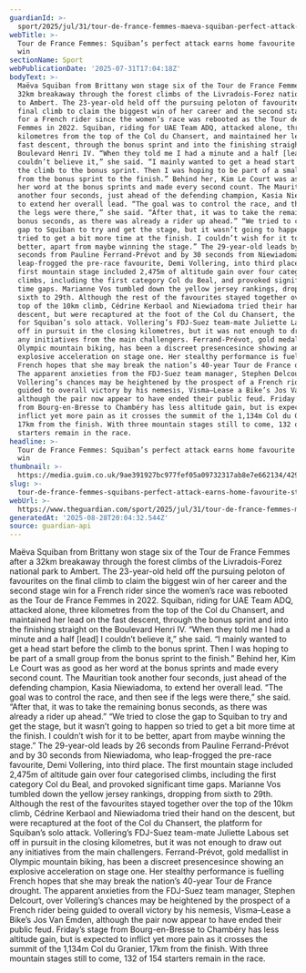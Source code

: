 ```yaml
---
guardianId: >-
  sport/2025/jul/31/tour-de-france-femmes-maeva-squiban-perfect-attack-stage-six-report
webTitle: >-
  Tour de France Femmes: Squiban’s perfect attack earns home favourite stage six
  win
sectionName: Sport
webPublicationDate: '2025-07-31T17:04:18Z'
bodyText: >-
  Maëva Squiban from Brittany won stage six of the Tour de France Femmes after a
  32km breakaway through the forest climbs of the Livradois-Forez national park
  to Ambert. The 23-year-old held off the pursuing peloton of favourites on the
  final climb to claim the biggest win of her career and the second stage win
  for a French rider since the women’s race was rebooted as the Tour de France
  Femmes in 2022. Squiban, riding for UAE Team ADQ, attacked alone, three
  kilometres from the top of the Col du Chansert, and maintained her lead on the
  fast descent, through the bonus sprint and into the finishing straight on the
  Boulevard Henri IV. “When they told me I had a minute and a half [lead] I
  couldn’t believe it,” she said. “I mainly wanted to get a head start before
  the climb to the bonus sprint. Then I was hoping to be part of a small group
  from the bonus sprint to the finish.” Behind her, Kim Le Court was as good as
  her word at the bonus sprints and made every second count. The Mauritian took
  another four seconds, just ahead of the defending champion, Kasia Niewiadoma,
  to extend her overall lead. “The goal was to control the race, and then see if
  the legs were there,” she said. “After that, it was to take the remaining
  bonus seconds, as there was already a rider up ahead.” “We tried to close the
  gap to Squiban to try and get the stage, but it wasn’t going to happen so
  tried to get a bit more time at the finish. I couldn’t wish for it to be
  better, apart from maybe winning the stage.” The 29-year-old leads by 26
  seconds from Pauline Ferrand-Prévot and by 30 seconds from Niewiadoma, who
  leap-frogged the pre-race favourite, Demi Vollering, into third place. The
  first mountain stage included 2,475m of altitude gain over four categorised
  climbs, including the first category Col du Beal, and provoked significant
  time gaps. Marianne Vos tumbled down the yellow jersey rankings, dropping from
  sixth to 29th. Although the rest of the favourites stayed together over the
  top of the 10km climb, Cédrine Kerbaol and Niewiadoma tried their hand on the
  descent, but were recaptured at the foot of the Col du Chansert, the platform
  for Squiban’s solo attack. Vollering’s FDJ-Suez team-mate Juliette Labous set
  off in pursuit in the closing kilometres, but it was not enough to draw out
  any initiatives from the main challengers. Ferrand-Prévot, gold medallist in
  Olympic mountain biking, has been a discreet presencesince showing an
  explosive acceleration on stage one. Her stealthy performance is fuelling
  French hopes that she may break the nation’s 40-year Tour de France drought.
  The apparent anxieties from the FDJ-Suez team manager, Stephen Delcourt, over
  Vollering’s chances may be heightened by the prospect of a French rider being
  guided to overall victory by his nemesis, Visma–Lease a Bike’s Jos Van Emden,
  although the pair now appear to have ended their public feud. Friday’s stage
  from Bourg-en-Bresse to Chambéry has less altitude gain, but is expected to
  inflict yet more pain as it crosses the summit of the 1,134m Col du Granier,
  17km from the finish. With three mountain stages still to come, 132 of 154
  starters remain in the race.
headline: >-
  Tour de France Femmes: Squiban’s perfect attack earns home favourite stage six
  win
thumbnail: >-
  https://media.guim.co.uk/9ae391927bc977fef05a09732317ab8e7e662134/429_0_4273_3418/500.jpg
slug: >-
  tour-de-france-femmes-squibans-perfect-attack-earns-home-favourite-stage-six-win
webUrl: >-
  https://www.theguardian.com/sport/2025/jul/31/tour-de-france-femmes-maeva-squiban-perfect-attack-stage-six-report
generatedAt: '2025-08-28T20:04:32.544Z'
source: guardian-api
---
```

Maëva Squiban from Brittany won stage six of the Tour de France Femmes after a 32km breakaway through the forest climbs of the Livradois-Forez national park to Ambert. The 23-year-old held off the pursuing peloton of favourites on the final climb to claim the biggest win of her career and the second stage win for a French rider since the women’s race was rebooted as the Tour de France Femmes in 2022. Squiban, riding for UAE Team ADQ, attacked alone, three kilometres from the top of the Col du Chansert, and maintained her lead on the fast descent, through the bonus sprint and into the finishing straight on the Boulevard Henri IV. “When they told me I had a minute and a half [lead] I couldn’t believe it,” she said. “I mainly wanted to get a head start before the climb to the bonus sprint. Then I was hoping to be part of a small group from the bonus sprint to the finish.” Behind her, Kim Le Court was as good as her word at the bonus sprints and made every second count. The Mauritian took another four seconds, just ahead of the defending champion, Kasia Niewiadoma, to extend her overall lead. “The goal was to control the race, and then see if the legs were there,” she said. “After that, it was to take the remaining bonus seconds, as there was already a rider up ahead.” “We tried to close the gap to Squiban to try and get the stage, but it wasn’t going to happen so tried to get a bit more time at the finish. I couldn’t wish for it to be better, apart from maybe winning the stage.” The 29-year-old leads by 26 seconds from Pauline Ferrand-Prévot and by 30 seconds from Niewiadoma, who leap-frogged the pre-race favourite, Demi Vollering, into third place. The first mountain stage included 2,475m of altitude gain over four categorised climbs, including the first category Col du Beal, and provoked significant time gaps. Marianne Vos tumbled down the yellow jersey rankings, dropping from sixth to 29th. Although the rest of the favourites stayed together over the top of the 10km climb, Cédrine Kerbaol and Niewiadoma tried their hand on the descent, but were recaptured at the foot of the Col du Chansert, the platform for Squiban’s solo attack. Vollering’s FDJ-Suez team-mate Juliette Labous set off in pursuit in the closing kilometres, but it was not enough to draw out any initiatives from the main challengers. Ferrand-Prévot, gold medallist in Olympic mountain biking, has been a discreet presencesince showing an explosive acceleration on stage one. Her stealthy performance is fuelling French hopes that she may break the nation’s 40-year Tour de France drought. The apparent anxieties from the FDJ-Suez team manager, Stephen Delcourt, over Vollering’s chances may be heightened by the prospect of a French rider being guided to overall victory by his nemesis, Visma–Lease a Bike’s Jos Van Emden, although the pair now appear to have ended their public feud. Friday’s stage from Bourg-en-Bresse to Chambéry has less altitude gain, but is expected to inflict yet more pain as it crosses the summit of the 1,134m Col du Granier, 17km from the finish. With three mountain stages still to come, 132 of 154 starters remain in the race.
